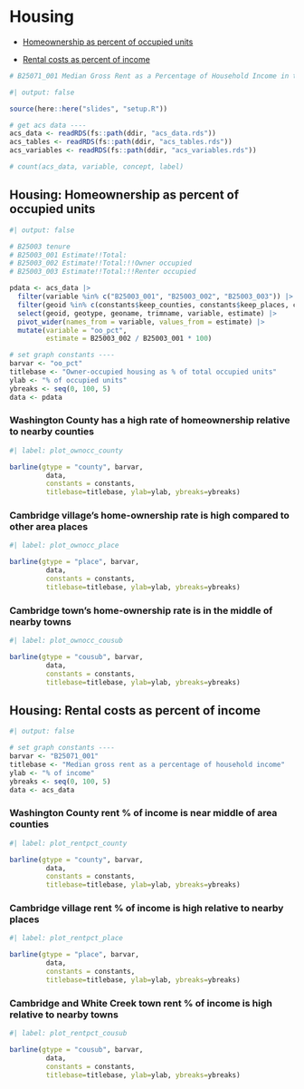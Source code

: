 
# Housing

- [Homeownership as percent of occupied units](#housing-homeownership-as-percent-of-occupied units)

- [Rental costs as percent of income](#housing-rental-costs-as-percent-of-income)


```r
# B25071_001 Median Gross Rent as a Percentage of Household Income in the Past 12 Months (Dollars) 
```



```r
#| output: false

source(here::here("slides", "setup.R"))

# get acs data ----
acs_data <- readRDS(fs::path(ddir, "acs_data.rds"))
acs_tables <- readRDS(fs::path(ddir, "acs_tables.rds"))
acs_variables <- readRDS(fs::path(ddir, "acs_variables.rds"))

# count(acs_data, variable, concept, label)

```


## Housing: Homeownership as percent of occupied units


```r
#| output: false

# B25003 tenure
# B25003_001 Estimate!!Total:
# B25003_002 Estimate!!Total:!!Owner occupied
# B25003_003 Estimate!!Total:!!Renter occupied

pdata <- acs_data |> 
  filter(variable %in% c("B25003_001", "B25003_002", "B25003_003")) |> 
  filter(geoid %in% c(constants$keep_counties, constants$keep_places, constants$keep_cousubs)) |>
  select(geoid, geotype, geoname, trimname, variable, estimate) |>
  pivot_wider(names_from = variable, values_from = estimate) |>
  mutate(variable = "oo_pct",
         estimate = B25003_002 / B25003_001 * 100)

# set graph constants ----
barvar <- "oo_pct"
titlebase <- "Owner-occupied housing as % of total occupied units"
ylab <- "% of occupied units"
ybreaks <- seq(0, 100, 5)
data <- pdata

```


### Washington County has a high rate of homeownership relative to nearby counties

```r
#| label: plot_ownocc_county

barline(gtype = "county", barvar,
         data,
         constants = constants,
         titlebase=titlebase, ylab=ylab, ybreaks=ybreaks)

```


### Cambridge village's home-ownership rate is high compared to other area places

```r
#| label: plot_ownocc_place

barline(gtype = "place", barvar,
         data,
         constants = constants,
         titlebase=titlebase, ylab=ylab, ybreaks=ybreaks)

```


### Cambridge town's home-ownership rate is in the middle of nearby towns

```r
#| label: plot_ownocc_cousub

barline(gtype = "cousub", barvar,
         data,
         constants = constants,
         titlebase=titlebase, ylab=ylab, ybreaks=ybreaks)

```




## Housing: Rental costs as percent of income


```r
#| output: false

# set graph constants ----
barvar <- "B25071_001"
titlebase <- "Median gross rent as a percentage of household income"
ylab <- "% of income"
ybreaks <- seq(0, 100, 5)
data <- acs_data

```


### Washington County rent % of income is near middle of area counties

```r
#| label: plot_rentpct_county

barline(gtype = "county", barvar,
         data,
         constants = constants,
         titlebase=titlebase, ylab=ylab, ybreaks=ybreaks)

```


### Cambridge village rent % of income is high relative to nearby places

```r
#| label: plot_rentpct_place

barline(gtype = "place", barvar,
         data,
         constants = constants,
         titlebase=titlebase, ylab=ylab, ybreaks=ybreaks)

```


### Cambridge and White Creek town rent % of income is high relative to nearby towns

```r
#| label: plot_rentpct_cousub

barline(gtype = "cousub", barvar,
         data,
         constants = constants,
         titlebase=titlebase, ylab=ylab, ybreaks=ybreaks)

```



